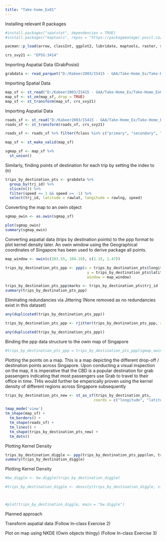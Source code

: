 ```yaml
---
title: "Take-home_Ex01"
---
```


Installing relevant R packages

```r
#install.packages("spatstat", dependencies = TRUE)
#install.packages("maptools", repos = "https://packagemanager.posit.co/cran/2023-10-13")

pacman::p_load(arrow, classInt, ggplot2, lubridate, maptools, raster, sf, spatstat, sp, spNetwork, tidyverse, tmap, viridis)

crs_svy21 <- "EPSG:3414"
```

Importing Aspatial Data (GrabPosisi)

```r
grabdata <- read_parquet("D:/Kabeer2003/IS415 - GAA/Take-Home_Ex/Take-Home_Ex01/data/aspatial/GrabPosisi/part-00000.parquet")

```

Importing Spatial Data 

```r
map_sf <- st_read("D:/Kabeer2003/IS415 - GAA/Take-Home_Ex/Take-Home_Ex01/data/geospatial/MasterPlan2019SubzoneBoundaryNoSeaGEOJSON.geojson")
map_sf <- st_zm(map_sf, drop = TRUE)
map_sf <- st_transform(map_sf, crs_svy21)

```

Importing Aspatial Data

```r
roads_sf <- st_read("D:/Kabeer2003/IS415 - GAA/Take-Home_Ex/Take-Home_Ex01/data/geospatial/singapore_roads.gpkg")
roads_sf <- st_transform(roads_sf, crs_svy21)

roads_sf <- roads_sf %>% filter(fclass %in% c("primary", "secondary", "tertiary", "motorway", "trunk"), !is.na(name))


```



```r
map_sf <- st_make_valid(map_sf)

sgmap_sf <- map_sf %>%
  st_union()

```

Similarly, finding points of destination for each trip by setting the index to (n)

```r
trips_by_destination_pts <- grabdata %>%
  group_by(trj_id) %>%
  slice(n()) %>%
  filter(speed <= 1 && speed >= -1) %>%  
  select(trj_id, latitude = rawlat, longitude = rawlng, speed)

```

Converting the map to an owin object

```r
sgmap_owin <- as.owin(sgmap_sf)

plot(sgmap_owin)
summary(sgmap_owin)
```



Converting aspatial data (trips by destination points) to the ppp format to plot kernel density later. An owin window using the Geographical coordinates of Singapore has been used to derive package all points. 

```r
map_window <- owin(c(103.55, 104.10), c(1.15, 1.47))

trips_by_destination_pts_ppp <- ppp(x = trips_by_destination_pts$longitude,
                                     y = trips_by_destination_pts$latitude,
                                     window = map_window)

trips_by_destination_pts_ppp$marks <- trips_by_destination_pts$trj_id
summary(trips_by_destination_pts_ppp)
```

Eliminating redundancies via Jittering (None removed as no redundancies exist in this dataset)

```r
any(duplicated(trips_by_destination_pts_ppp))

trips_by_destination_pts_ppp <- rjitter(trips_by_destination_pts_ppp, retry = TRUE, nsim = 1, drop = TRUE)

any(duplicated(trips_by_destination_pts_ppp))
```

Binding the ppp data structure to the owin map of Singapore

```r
#trips_by_destination_pts_ppp = trips_by_destination_pts_ppp[sgmap_owin]
```

Plotting the points on a map. This is a map depicting the different drop-off / destination points across Singapore. Upon conducting a visual inspection on the map, it is imperative that the CBD is a popular destination for grab passengers indicating that most passengers use Grab to travel to their office in time. THis would further be emperically proven using the kernel density of different regions across Singapore subsequently

```r
trips_by_destination_pts_new <- st_as_sf(trips_by_destination_pts, 
                                        coords = c("longitude", "latitude"))

tmap_mode('view')
tm_shape(map_sf) +
  tm_borders() + 
  tm_shape(roads_sf) +
  tm_lines() +
  tm_shape(trips_by_destination_pts_new) +
  tm_dots()

```

Plotting Kernel Density 

```r
trips_by_destination_diggle <- ppp(trips_by_destination_pts_ppp$lon, trips_by_destination_pts_ppp$lat, window = sgmap_owin)
summary(trips_by_destination_diggle)
```

Plotting Kernel Density

```r
#bw_diggle <- bw.diggle(trips_by_destination_diggle)

#trips_by_destination_diggle <- density(trips_by_destination_diggle, sigma = 2 * as.numeric(bw.diggle), edge = TRUE, kernel = "gaussian")



#plot(trips_by_destination_diggle, main = "bw.diggle")

```



Planned approach

Transform aspatial data (Follow In-class Exercise 2)

Plot on map using NKDE (Owin objects thingy) (Follow In-class Exercise 3)



